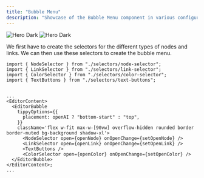 ```yaml
---
title: "Bubble Menu"
description: "Showcase of the Bubble Menu component in various configurations."
---
```



<img className='block dark:hidden' src='/images/bubble-light.png' alt='Hero Dark' />
<img className='hidden dark:block' src='/images/bubble-dark.png' alt='Hero Dark' />

We first have to create the selectors for the different types of nodes and links. We can then use these selectors to create the bubble menu.

<AccordionGroup>
  <Accordion title='Node Selector' icon='share-nodes'>
    <NodeSelectorSnippet />
  </Accordion>
  <Accordion title='Link Selector' icon='link'>
    <LinkSelectorSnippet />
  </Accordion>
  <Accordion title='Text Buttons' icon='bold'>
    <TextButtonsSnippet />
  </Accordion>
  <Accordion title='Color Selector' icon='palette'>
    <ColorSelectorSnippet />
  </Accordion>
</AccordionGroup>

```tsx editor.tsx
import { NodeSelector } from "./selectors/node-selector";
import { LinkSelector } from "./selectors/link-selector";
import { ColorSelector } from "./selectors/color-selector";
import { TextButtons } from "./selectors/text-buttons";


...
<EditorContent>
  <EditorBubble
    tippyOptions={{
      placement: openAI ? "bottom-start" : "top",
    }}
    className='flex w-fit max-w-[90vw] overflow-hidden rounded border border-muted bg-background shadow-xl'>
      <NodeSelector open={openNode} onOpenChange={setOpenNode} />
      <LinkSelector open={openLink} onOpenChange={setOpenLink} />
      <TextButtons />
      <ColorSelector open={openColor} onOpenChange={setOpenColor} />
  </EditorBubble>
</EditorContent>;
...
```
